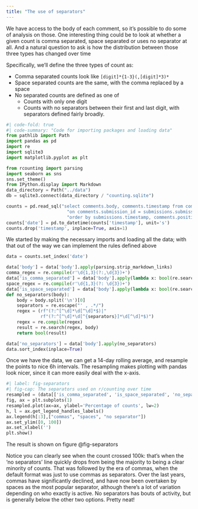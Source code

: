 ```yaml
---
title: "The use of separators"
---
```

We have access to the body of each comment, so it's possible to do some of analysis on those. One interesting thing could be to look at whether a given count is comma separated, space separated or uses no separator at all. And a natural question to ask is how the distribution between those three types has changed over time

Specifically, we'll define the three types of count as:

- Comma separated counts look like `[digit]*{1-3}(,[digit]*3)*`
- Space separated counts are the same, with the comma replaced by a space
- No separated counts are defined as one of
  - Counts with only one digit
  - Counts with no separators between their first and last digit, with separators defined fairly broadly.


```python
#| code-fold: true
#| code-summary: "Code for importing packages and loading data"
from pathlib import Path
import pandas as pd
import re
import sqlite3
import matplotlib.pyplot as plt

from rcounting import parsing
import seaborn as sns
sns.set_theme()
from IPython.display import Markdown
data_directory = Path("../data")
db = sqlite3.connect(data_directory / "counting.sqlite")

counts = pd.read_sql("select comments.body, comments.timestamp from comments join submissions "
                       "on comments.submission_id = submissions.submission_id where comments.position > 0 "
                       "order by submissions.timestamp, comments.position", db)
counts['date'] = pd.to_datetime(counts['timestamp'], unit='s')
counts.drop('timestamp', inplace=True, axis=1)
```
We started by making the necessary imports and loading all the data; with that out of the way we can implement the rules defined above

```python
data = counts.set_index('date')

data['body'] = data['body'].apply(parsing.strip_markdown_links)
comma_regex = re.compile(r'\d{1,3}(?:,\d{3})+')
data['is_comma_separated'] = data['body'].apply(lambda x: bool(re.search(comma_regex, x)))
space_regex = re.compile(r'\d{1,3}(?: \d{3})+')
data['is_space_separated'] = data['body'].apply(lambda x: bool(re.search(space_regex, x)))
def no_separators(body):
    body = body.split('\n')[0]
    separators = re.escape("' , .*/")
    regex = (rf"(?:^[^\d]*\d[^\d]*$)|"
             rf"(?:^[^\d]*\d[^{separators}]*\d[^\d]*$)")
    regex = re.compile(regex)
    result = re.search(regex, body)
    return bool(result)

data['no_separators'] = data['body'].apply(no_separators)
data.sort_index(inplace=True)
```

Once we have the data, we can get a 14-day rolling average, and resample the points to nice 6h intervals. The resampling makes plotting with pandas look nicer, since it can more easily deal with the x-axis.
```python
#| label: fig-separators
#| fig-cap: The separators used on r/counting over time
resampled = (data[['is_comma_separated', 'is_space_separated', 'no_separators']].rolling('14d').mean().resample('6h').mean() * 100)
fig, ax = plt.subplots(1)
resampled.plot(ax=ax, ylabel='Percentage of counts', lw=2)
h, l = ax.get_legend_handles_labels()
ax.legend(h[:3],["commas", "spaces", "no separator"])
ax.set_ylim([0, 100])
ax.set_xlabel('')
plt.show()
```

The result is shown on figure @fig-separators

Notice you can clearly see when the count crossed 100k: that's when the 'no separators' line quickly drops from being the majority to being a clear minority of counts. That was followed by the era of commas, when the default format was just to use commas as separators. Over the last years, commas have significantly declined, and have now been overtaken by spaces as the most popular separator, although there's a lot of variation depending on who exactly is active. No separators has bouts of activity, but is generally below the other two options. Pretty neat!
